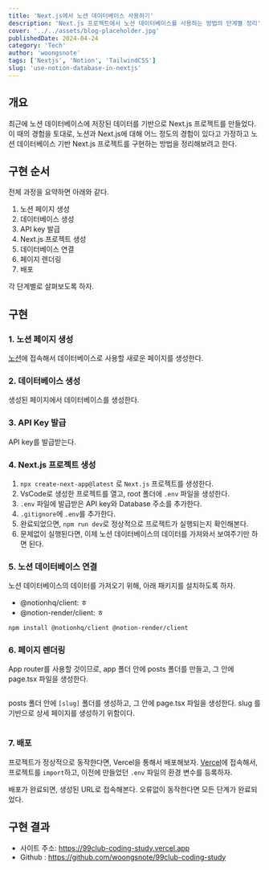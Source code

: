 ```yaml
---
title: 'Next.js에서 노션 데이터베이스 사용하기'
description: 'Next.js 프로젝트에서 노션 데이터베이스를 사용하는 방법의 단계별 정리'
cover: '../../assets/blog-placeholder.jpg'
publishedDate: 2024-04-24
category: 'Tech'
author: 'woongsnote'
tags: ['Nextjs', 'Notion', 'TailwindCSS']
slug: 'use-notion-database-in-nextjs'
---
```


## 개요

최근에 노션 데이터베이스에 저장된 데이터를 기반으로 Next.js 프로젝트를 만들었다.
이 때의 경험을 토대로, 노션과 Next.js에 대해 어느 정도의 경험이 있다고 가정하고 노션 데이터베이스 기반 Next.js 프로젝트를 구현하는 방법을 정리해보려고 한다.

## 구현 순서

전체 과정을 요약하면 아래와 같다.

1. 노션 페이지 생성
2. 데이터베이스 생성
3. API key 발급
4. Next.js 프로젝트 생성
5. 데이터베이스 연결
6. 페이지 렌더링
7. 배포

각 단계별로 살펴보도록 하자.

## 구현

### 1. 노션 페이지 생성

[노션](https://notion.so)에 접속해서 데이터베이스로 사용할 새로운 페이지를 생성한다.

### 2. 데이터베이스 생성

생성된 페이지에서 데이터베이스를 생성한다.

### 3. API Key 발급

API key를 발급받는다.

### 4. Next.js 프로젝트 생성

1. `npx create-next-app@latest` 로 `Next.js` 프로젝트를 생성한다.
2. VsCode로 생성한 프로젝트를 열고, root 폴더에 `.env` 파일을 생성한다.
3. `.env` 파일에 발급받은 API key와 Database 주소를 추가한다.
4. `.gitignore`에 `.env`를 추가한다.
5. 완료되었으면, `npm run dev`로 정상적으로 프로젝트가 실행되는지 확인해본다.
6. 문제없이 실행된다면, 이제 노션 데이터베이스의 데이터를 가져와서 보여주기만 하면 된다.

### 5. 노션 데이터베이스 연결

노션 데이터베이스의 데이터를 가져오기 위해, 아래 패키지를 설치하도록 하자.

- @notionhq/client: ㅎ
- @notion-render/client: ㅎ

```bash title="install packages"
npm install @notionhq/client @notion-render/client
```

### 6. 페이지 렌더링

App router를 사용할 것이므로, app 폴더 안에 posts 폴더를 만들고, 그 안에 page.tsx 파일을 생성한다.

```tsx title="posts/page.tsx"

```

posts 폴더 안에 `[slug]` 폴더를 생성하고, 그 안에 page.tsx 파일을 생성한다. slug 를 기반으로 상세 페이지를 생성하기 위함이다.

```tsx title="[slug]/page.tsx"

```

### 7. 배포

프로젝트가 정상적으로 동작한다면, Vercel을 통해서 배포해보자.
[Vercel](https://vercel.com)에 접속해서, 프로젝트를 `import`하고, 이전에 만들었던 `.env` 파일의 환경 변수를 등록하자.

배포가 완료되면, 생성된 URL로 접속해본다. 오류없이 동작한다면 모든 단계가 완료되었다.

## 구현 결과

- 사이트 주소: https://99club-coding-study.vercel.app
- Github : https://github.com/woongsnote/99club-coding-study
